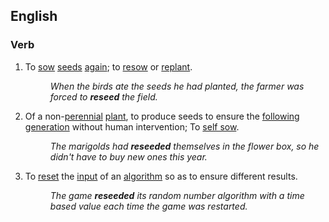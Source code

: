 ==English==

===Verb===
{{en-verb}}

# To [[sow]] [[seed]]s [[again]]; to [[resow]] or [[replant]].
#:''When the birds ate the seeds he had planted, the farmer was forced to '''reseed''' the field.''
# Of a non-[[perennial]] [[plant]], to produce seeds to ensure the [[follow]]ing [[generation]] without human intervention; To [[self sow]].
#:''The marigolds had '''reseeded''' themselves in the flower box, so he didn't have to buy new ones this year.''
# {{computing}} To [[reset]] the [[input]] of an [[algorithm]] so as to ensure different results.
#:''The game '''reseeded''' its random number algorithm with a time based value each time the game was restarted.''
